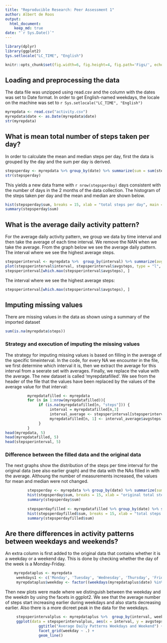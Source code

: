 ```yaml
---
title: "Reproducible Research: Peer Assessment 1"
author: Albert de Roos
output: 
  html_document:
    keep_md: true
date: "`r Sys.Date()`"
---
```

``` r
library(dplyr)
library(ggplot2)
Sys.setlocale("LC_TIME", "English")
```

```r
knitr::opts_chunk$set(fig.width=6, fig.height=4, fig.path='Figs/', echo=TRUE)
```

## Loading and preprocessing the data
The data file was unzipped using read.csv and the column with the dates was set to Date format. In order to get English-named weekdays, the locale on the machine was set to `r Sys.setlocale("LC_TIME", "English")`

```r
myrepdata <- read.csv("activity.csv")
myrepdata$date <- as.Date(myrepdata$date)
str(myrepdata)
```

## What is mean total number of steps taken per day?
In order to calculate the mean and median steps per day, first the data is grouped by the day and the sum per day is derived.

```r
stepsperday <- myrepdata %>% group_by(date) %>% summarize(sum = sum(steps))
str(stepsperday)
```

This yields a new data frame with `r nrow(stepsperday)` days consistent with the number of days in the 2 months of the data collection. The histogram of the steps taken per day and the mean and median are shown below. 

```r
hist(stepsperday$sum, breaks = 15, xlab = "total steps per day", main = "Steps per day distribution")
summary(stepsperday$sum)
```

## What is the average daily activity pattern?
For the average daily activity pattern, we group we data by time interval and then take the average of each time interval. We remove the NAN when we take the average. From the graph below we see the average daily pattern. The interval where we see the highest average steps. 

```r
stepsperinterval <- myrepdata %>%  group_by(interval) %>% summarize(avgsteps = mean(steps, na.rm = TRUE))
plot(stepsperinterval$interval, stepsperinterval$avgsteps, type = "l", main = "average daily pattern", xlab = "interval", ylab = "avg steps")
stepsperinterval[which.max(stepsperinterval$avgsteps), ]
```
The interval where we see the highest average steps:

```r
stepsperinterval[which.max(stepsperinterval$avgsteps), ]
```

## Imputing missing values
There are missing values in the data as shown using a summary of the imported dataset
```r
sum(is.na(myrepdata$steps))
```

### Strategy and execution of imputing the missing values

The strategy for imputing missing values is based on filling in the average of the specific timeinterval. In the code, for every NA we encounter in the file, we first determine which interval it is, then we extract the average for this interval from a seerate set with averages. Finally, we replace the value with the average. The new dataset is called 'myrepdatafilled'. We see from the header of the file that the values have been replaced by the values of the average value for that interval:

```r
          myrepdatafilled <- myrepdata
          for (n in 1:nrow(myrepdatafilled)){
               if (is.na(myrepdatafilled[n, "steps"])) {
                    interval = myrepdatafilled[n,3]
                    interval_average <- stepsperinterval[stepsperinterval$interval == interval, ]
                    myrepdatafilled[n, 1] <- interval_average$avgsteps[[1]]
               }
          }
head(myrepdata, 5)
head(myrepdatafilled, 5)
head(stepsperinterval, 5)
```

### Difference between the filled data and the original data

The next graphs show the distribution of the steps per time interval for the original data (see also earlier graph) and the data with the NAs filled in with the average. Althoung the number of measurements increased, the values for mean and median were not changed.

```r
          stepsperday <- myrepdata %>% group_by(date) %>% summarize(sum = sum(steps))
          hist(stepsperday$sum, breaks = 15, xlab = "original total steps per day", main = "Original: Steps per day distribution")
          summary(stepsperday$sum)
          
          stepsperdayfilled <- myrepdatafilled %>% group_by(date) %>% summarize(sum = sum(steps))
          hist(stepsperdayfilled$sum, breaks = 15, xlab = "total steps per day", main = "Filled: Steps per day distribution")
          summary(stepsperdayfilled$sum)
```
          
## Are there differences in activity patterns between weekdays and weekends?

An extra column is first added to the original data that contains whether it is a weekday or a weekend day. This is done by checking whether the day of the week is a Monday-Friday.

```r
    myrepdataplus <- myrepdata
     weekdays1 <- c('Monday', 'Tuesday', 'Wednesday', 'Thursday', 'Friday')
     myrepdataplus$weekday <- factor((weekdays(myrepdataplus$date) %in% weekdays1), levels=c(FALSE, TRUE), labels=c('weekend', 'weekday'))
```

Then new plots were made where we distinguish between the weekday and the weekdn by using the facets in ggplot2. We see that the average number of steps start increasing earlier during weekdays and also starts decreasing earlier. Also there is a more dicreet peak in the data for the weekdays.
```r
     stepsperintervalplus <- myrepdataplus %>%  group_by(interval, weekday) %>% summarize(avgsteps = mean(steps, na.rm = TRUE))
     ggplot(data = stepsperintervalplus, aes(x = interval, y = avgsteps)) + 
               ggtitle("Average Daily Patterns Weekdays and Weekend") + ylab("Average Number of Steps") +
               facet_grid(weekday ~ .) +
               geom_line()          
```
